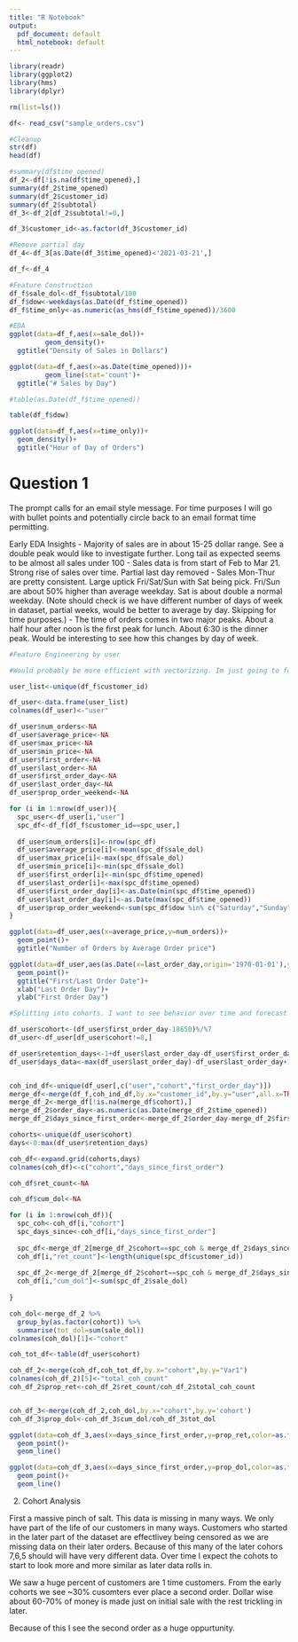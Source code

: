 ```yaml
---
title: "R Notebook"
output:
  pdf_document: default
  html_notebook: default
---
```



```r
library(readr)
library(ggplot2)
library(hms)
library(dplyr)

rm(list=ls())
```

```r
df<- read_csv("sample_orders.csv")

```

```r
#Cleanup
str(df)
head(df)

#summary(df$time_opened)
df_2<-df[!is.na(df$time_opened),]
summary(df_2$time_opened)
summary(df_2$customer_id)
summary(df_2$subtotal)
df_3<-df_2[df_2$subtotal!=0,]

df_3$customer_id<-as.factor(df_3$customer_id)

#Remove partial day
df_4<-df_3[as.Date(df_3$time_opened)<'2021-03-21',]

df_f<-df_4
```

```r
#Feature Construction
df_f$sale_dol<-df_f$subtotal/100
df_f$dow<-weekdays(as.Date(df_f$time_opened))
df_f$time_only<-as.numeric(as_hms(df_f$time_opened))/3600
```


```r
#EDA
ggplot(data=df_f,aes(x=sale_dol))+
         geom_density()+
  ggtitle("Density of Sales in Dollars")

ggplot(data=df_f,aes(x=as.Date(time_opened)))+
         geom_line(stat='count')+
  ggtitle("# Sales by Day")

#table(as.Date(df_f$time_opened))

table(df_f$dow)

ggplot(data=df_f,aes(x=time_only))+
  geom_density()+
  ggtitle("Hour of Day of Orders")

```
# Question 1

The prompt calls for an email style message. For time purposes I will go with bullet points and potentially circle back to an email format time permitting.

Early EDA Insights 
- Majority of sales are in about 15-25 dollar range. See a double peak would like to investigate further. Long tail as expected seems to be almost all sales under 100
- Sales data is from start of Feb to Mar 21. Strong rise of sales over time. Partial last day removed
- Sales Mon-Thur are pretty consistent. Large uptick Fri/Sat/Sun with Sat being pick. Fri/Sun are about 50% higher than average weekday. Sat is about double a normal weekday. (Note should check is we have different number of days of week in dataset, partial weeks, would be better to average by day. Skipping for time purposes.)
- The time of orders comes in two major peaks. About a half hour after noon is the first peak for lunch. About 6:30 is the dinner peak. Would be interesting to see how this changes by day of week.


```r
#Feature Engineering by user

#Would probably be more efficient with vectorizing. Im just going to for loop it so I can make faster. Data is small enough

user_list<-unique(df_f$customer_id)

df_user<-data.frame(user_list)
colnames(df_user)<-"user"

df_user$num_orders<-NA
df_user$average_price<-NA
df_user$max_price<-NA
df_user$min_price<-NA
df_user$first_order<-NA
df_user$last_order<-NA
df_user$first_order_day<-NA
df_user$last_order_day<-NA
df_user$prop_order_weekend<-NA

for (i in 1:nrow(df_user)){
  spc_user<-df_user[i,"user"]
  spc_df<-df_f[df_f$customer_id==spc_user,]
  
  df_user$num_orders[i]<-nrow(spc_df)
  df_user$average_price[i]<-mean(spc_df$sale_dol)
  df_user$max_price[i]<-max(spc_df$sale_dol)
  df_user$min_price[i]<-min(spc_df$sale_dol)
  df_user$first_order[i]<-min(spc_df$time_opened)
  df_user$last_order[i]<-max(spc_df$time_opened)
  df_user$first_order_day[i]<-as.Date(min(spc_df$time_opened))
  df_user$last_order_day[i]<-as.Date(max(spc_df$time_opened))
  df_user$prop_order_weekend<-sum(spc_df$dow %in% c("Saturday","Sunday"))/length(spc_df$dow)
}

```

```r
ggplot(data=df_user,aes(x=average_price,y=num_orders))+
  geom_point()+
  ggtitle("Number of Orders by Average Order price")

ggplot(data=df_user,aes(as.Date(x=last_order_day,origin='1970-01-01'),y=as.Date(first_order_day,origin='1970-01-01')))+
  geom_point()+
  ggtitle("First/Last Order Date")+
  xlab("Last Order Day")+
  ylab("First Order Day")


```
```r
#Splitting into cohorts. I want to see behavior over time and forecast how new users will tracks. I have data for 57 days. Im going to split into 8 cohorts each represented by 1 week of customers whose first order occured in a specific week (7 day period). Anyone who placed an order in the last day will be discarded.

df_user$cohort<-(df_user$first_order_day-18650)%/%7
df_user<-df_user[df_user$cohort!=8,]
```

```r
df_user$retention_days<-1+df_user$last_order_day-df_user$first_order_day
df_user$days_data<-max(df_user$last_order_day)-df_user$last_order_day+1



```

```r
coh_ind_df<-unique(df_user[,c("user","cohort","first_order_day")])
merge_df<-merge(df_f,coh_ind_df,by.x="customer_id",by.y="user",all.x=TRUE)
merge_df_2<-merge_df[!is.na(merge_df$cohort),]
merge_df_2$order_day<-as.numeric(as.Date(merge_df_2$time_opened))
merge_df_2$days_since_first_order<-merge_df_2$order_day-merge_df_2$first_order_day
```


```r
cohorts<-unique(df_user$cohort)
days<-0:max(df_user$retention_days)

coh_df<-expand.grid(cohorts,days)
colnames(coh_df)<-c("cohort","days_since_first_order")

coh_df$ret_count<-NA

coh_df$cum_dol<-NA

for (i in 1:nrow(coh_df)){
  spc_coh<-coh_df[i,"cohort"]
  spc_days_since<-coh_df[i,"days_since_first_order"]
  
  spc_df<-merge_df_2[merge_df_2$cohort==spc_coh & merge_df_2$days_since_first_order>=spc_days_since,]
  coh_df[i,"ret_count"]<-length(unique(spc_df$customer_id))
  
  spc_df_2<-merge_df_2[merge_df_2$cohort==spc_coh & merge_df_2$days_since_first_order<=spc_days_since,]
  coh_df[i,"cum_dol"]<-sum(spc_df_2$sale_dol)
  
}

coh_dol<-merge_df_2 %>%
  group_by(as.factor(cohort)) %>%
  summarise(tot_dol=sum(sale_dol))
colnames(coh_dol)[1]<-"cohort"

coh_tot_df<-table(df_user$cohort)

coh_df_2<-merge(coh_df,coh_tot_df,by.x="cohort",by.y="Var1")
colnames(coh_df_2)[5]<-"total_coh_count"
coh_df_2$prop_ret<-coh_df_2$ret_count/coh_df_2$total_coh_count


coh_df_3<-merge(coh_df_2,coh_dol,by.x="cohort",by.y='cohort')
coh_df_3$prop_dol<-coh_df_3$cum_dol/coh_df_3$tot_dol

```

```r
ggplot(data=coh_df_3,aes(x=days_since_first_order,y=prop_ret,color=as.factor(cohort)))+
  geom_point()+
  geom_line()
```
```r
ggplot(data=coh_df_3,aes(x=days_since_first_order,y=prop_dol,color=as.factor(cohort)))+
  geom_point()+
  geom_line()
```
2. Cohort Analysis

First a massive pinch of salt. This data is missing in many ways. We only have part of the life of our customers in many ways. Customers who started in the later part of the dataset are effectlivey being censored as we are missing data on their later orders. Because of this many of the later cohors 7,6,5 should will have very different data. Over time I expect the cohots to start to look more and more similar as later data rolls in.

We saw a huge percent of customers are 1 time customers. From the early cohorts we see ~30% cusomters ever place a second order. Dollar wise about 60-70% of money is made just on initial sale with the rest trickling in later.

Because of this I see the second order as a huge oppurtunity. 
